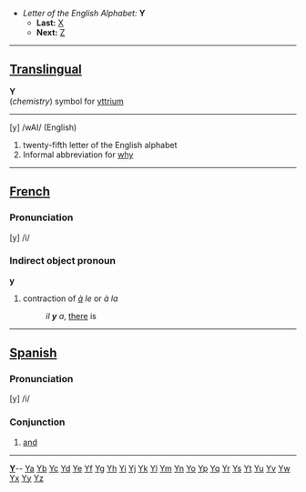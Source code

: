 *''Letter of the English Alphabet:'' '''Y'''
**'''Last:''' [[X]]
**'''Next:''' [[Z]]
----

==[[Translingual]]==

'''Y'''<br>(''chemistry'') symbol for [[yttrium]]

----

[y] /wAI/  (English)

#twenty-fifth letter of the English alphabet
#Informal abbreviation for [[why]]

----

==[[French]]==

=== Pronunciation ===

[y] /i/

=== Indirect object pronoun ===

'''y'''

#contraction of ''[[à]] le'' or ''à la''
#:''il '''y''' a'', [[there]] is

----

==[[Spanish]]==

=== Pronunciation ===

[y] /i/

=== Conjunction ===

#[[and]]
----
{{msg:indexletters1}}  '''[http://wiktionary.org/w/wiki.phtml?title=Special:Allpages&from=Y Y] '''-- [http://wiktionary.org/w/wiki.phtml?title=Special:Allpages&from=Ya Ya] [http://wiktionary.org/w/wiki.phtml?title=Special:Allpages&from=Yb Yb] [http://wiktionary.org/w/wiki.phtml?title=Special:Allpages&from=Yc Yc] [http://wiktionary.org/w/wiki.phtml?title=Special:Allpages&from=Yd Yd] [http://wiktionary.org/w/wiki.phtml?title=Special:Allpages&from=Ye Ye] [http://wiktionary.org/w/wiki.phtml?title=Special:Allpages&from=Yf Yf] [http://wiktionary.org/w/wiki.phtml?title=Special:Allpages&from=Yg Yg] [http://wiktionary.org/w/wiki.phtml?title=Special:Allpages&from=Yh Yh] [http://wiktionary.org/w/wiki.phtml?title=Special:Allpages&from=Yi Yi] [http://wiktionary.org/w/wiki.phtml?title=Special:Allpages&from=Yj Yj] [http://wiktionary.org/w/wiki.phtml?title=Special:Allpages&from=Yk Yk] [http://wiktionary.org/w/wiki.phtml?title=Special:Allpages&from=Yl Yl] [http://wiktionary.org/w/wiki.phtml?title=Special:Allpages&from=Ym Ym] [http://wiktionary.org/w/wiki.phtml?title=Special:Allpages&from=Yn Yn] [http://wiktionary.org/w/wiki.phtml?title=Special:Allpages&from=Yo Yo] [http://wiktionary.org/w/wiki.phtml?title=Special:Allpages&from=Yp Yp] [http://wiktionary.org/w/wiki.phtml?title=Special:Allpages&from=Yq Yq] [http://wiktionary.org/w/wiki.phtml?title=Special:Allpages&from=Yr Yr] [http://wiktionary.org/w/wiki.phtml?title=Special:Allpages&from=Ys Ys] [http://wiktionary.org/w/wiki.phtml?title=Special:Allpages&from=Yt Yt] [http://wiktionary.org/w/wiki.phtml?title=Special:Allpages&from=Yu Yu] [http://wiktionary.org/w/wiki.phtml?title=Special:Allpages&from=Yv Yv] [http://wiktionary.org/w/wiki.phtml?title=Special:Allpages&from=Yw Yw] [http://wiktionary.org/w/wiki.phtml?title=Special:Allpages&from=Yx Yx] [http://wiktionary.org/w/wiki.phtml?title=Special:Allpages&from=Yy Yy] [http://wiktionary.org/w/wiki.phtml?title=Special:Allpages&from=Yz Yz]<br>
{{msg:indexletters2}}